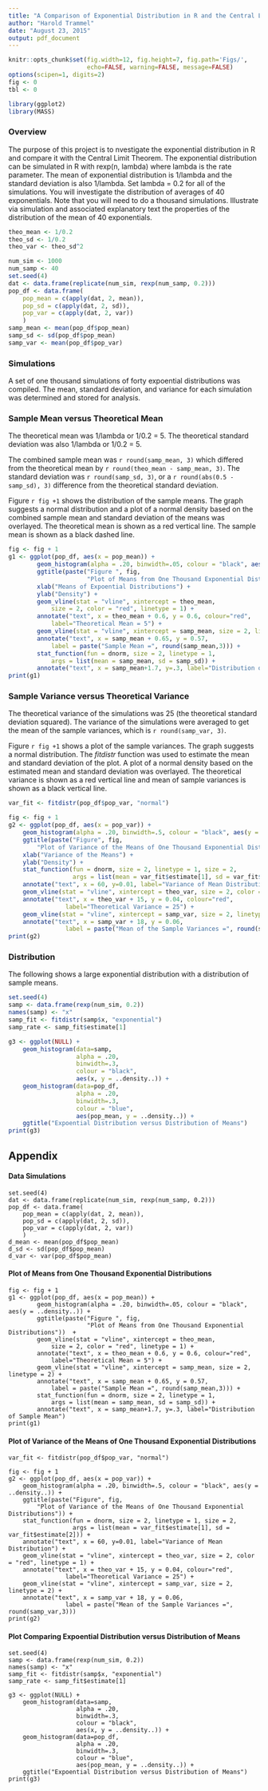 ```yaml
---
title: "A Comparison of Exponential Distribution in R and the Central Limit Theorem"
author: "Harold Trammel"
date: "August 23, 2015"
output: pdf_document
---
```

```r
knitr::opts_chunk$set(fig.width=12, fig.height=7, fig.path='Figs/',
                      echo=FALSE, warning=FALSE, message=FALSE)
options(scipen=1, digits=2)
fig <- 0
tbl <- 0

library(ggplot2)
library(MASS)
```

### Overview

The purpose of this project is to nvestigate the exponential distribution in R and compare it with the Central Limit Theorem. The exponential distribution can be simulated in R with rexp(n, lambda) where lambda is the rate parameter. The mean of exponential distribution is 1/lambda and the standard deviation is also 1/lambda. Set lambda = 0.2 for all of the simulations. You will investigate the distribution of averages of 40 exponentials. Note that you will need to do a thousand simulations.  Illustrate via simulation and associated explanatory text the properties of the distribution of the mean of 40 exponentials.

```r
theo_mean <- 1/0.2
theo_sd <- 1/0.2
theo_var <- theo_sd^2

num_sim <- 1000
num_samp <- 40
set.seed(4)
dat <- data.frame(replicate(num_sim, rexp(num_samp, 0.2)))
pop_df <- data.frame(
    pop_mean = c(apply(dat, 2, mean)),
    pop_sd = c(apply(dat, 2, sd)),
    pop_var = c(apply(dat, 2, var))
    )
samp_mean <- mean(pop_df$pop_mean)
samp_sd <- sd(pop_df$pop_mean)
samp_var <- mean(pop_df$pop_var)
```
### Simulations
A set of one thousand simulations of forty expoential distributions was compiled.  The mean, standard deviation, and variance for each simulation was determined and stored for analysis.

### Sample Mean versus Theoretical Mean
The theoretical mean was 1/lambda or 1/0.2 = 5.  The theoretical standard deviation was also 1/lambda or 1/0.2 = 5.

The combined sample mean was `r round(samp_mean, 3)` which differed from the theoretical mean by `r round(theo_mean - samp_mean, 3)`. The standard deviation was `r round(samp_sd, 3)`, or a `r round(abs(0.5 - samp_sd), 3)` difference from the theoretical standard deviation.

Figure `r fig +1` shows the distribution of the sample means.  The graph suggests a normal distribution and a plot of a normal density based on the combined sample mean and standard deviation of the means was overlayed. The theoretical mean is shown as a red vertical line.  The sample mean is shown as a black dashed line.

```r
fig <- fig + 1
g1 <- ggplot(pop_df, aes(x = pop_mean)) +
        geom_histogram(alpha = .20, binwidth=.05, colour = "black", aes(y = ..density..)) +
        ggtitle(paste("Figure ", fig,
                      "Plot of Means from One Thousand Exponential Distributions"))  +
        xlab("Means of Expoential Distributions") +
        ylab("Density") +
        geom_vline(stat = "vline", xintercept = theo_mean,
            size = 2, color = "red", linetype = 1) +
        annotate("text", x = theo_mean + 0.6, y = 0.6, colour="red",
            label="Theoretical Mean = 5") +
        geom_vline(stat = "vline", xintercept = samp_mean, size = 2, linetype = 2) +
        annotate("text", x = samp_mean + 0.65, y = 0.57,
            label = paste("Sample Mean =", round(samp_mean,3))) +
        stat_function(fun = dnorm, size = 2, linetype = 1,
            args = list(mean = samp_mean, sd = samp_sd)) +
        annotate("text", x = samp_mean+1.7, y=.3, label="Distribution of Sample Mean")
print(g1)
```

### Sample Variance versus Theoretical Variance

The theoretical variance of the simulations was 25 (the theoretical standard deviation squared). The variance of the simulations were averaged to get the mean of the sample variances, which is `r round(samp_var, 3)`. 

Figure `r fig +1` shows a plot of the sample variances.  The graph suggests a normal distribution.  The _fitdistr_ function was used to estimate the mean and standard deviation of the plot.  A plot of a normal density based on the estimated mean and standard deviation was overlayed.  The theoretical variance is shown as a red vertical line and mean of sample variances is shown as a black vertical line.

```r
var_fit <- fitdistr(pop_df$pop_var, "normal")

fig <- fig + 1
g2 <- ggplot(pop_df, aes(x = pop_var)) +
    geom_histogram(alpha = .20, binwidth=.5, colour = "black", aes(y = ..density..)) +
    ggtitle(paste("Figure", fig,
        "Plot of Variance of the Means of One Thousand Exponential Distributions")) +
    xlab("Variance of the Means") +
    ylab("Density") +
    stat_function(fun = dnorm, size = 2, linetype = 1, size = 2,
                  args = list(mean = var_fit$estimate[1], sd = var_fit$estimate[2])) +
    annotate("text", x = 60, y=0.01, label="Variance of Mean Distribution") +
    geom_vline(stat = "vline", xintercept = theo_var, size = 2, color = "red", linetype = 1) +
    annotate("text", x = theo_var + 15, y = 0.04, colour="red",
                label="Theoretical Variance = 25") +
    geom_vline(stat = "vline", xintercept = samp_var, size = 2, linetype = 2) +
    annotate("text", x = samp_var + 18, y = 0.06,
                label = paste("Mean of the Sample Variances =", round(samp_var,3)))
print(g2)
```


### Distribution
The following shows a large exponential distribution with a distribution of sample means.

```r
set.seed(4)
samp <- data.frame(rexp(num_sim, 0.2))
names(samp) <- "x"
samp_fit <- fitdistr(samp$x, "exponential")
samp_rate <- samp_fit$estimate[1]

g3 <- ggplot(NULL) +
    geom_histogram(data=samp,
                   alpha = .20,
                   binwidth=.3,
                   colour = "black",
                   aes(x, y = ..density..)) +
    geom_histogram(data=pop_df,
                   alpha = .20,
                   binwidth=.3,
                   colour = "blue",
                   aes(pop_mean, y = ..density..)) +
    ggtitle("Expoential Distribution versus Distribution of Means")
print(g3)
```

## Appendix

#### Data Simulations

```
set.seed(4)
dat <- data.frame(replicate(num_sim, rexp(num_samp, 0.2)))
pop_df <- data.frame(
    pop_mean = c(apply(dat, 2, mean)),
    pop_sd = c(apply(dat, 2, sd)),
    pop_var = c(apply(dat, 2, var))
    )
d_mean <- mean(pop_df$pop_mean)
d_sd <- sd(pop_df$pop_mean)
d_var <- var(pop_df$pop_mean)

```
#### Plot of Means from One Thousand Exponential Distributions

```
fig <- fig + 1
g1 <- ggplot(pop_df, aes(x = pop_mean)) +
        geom_histogram(alpha = .20, binwidth=.05, colour = "black", aes(y = ..density..)) +
        ggtitle(paste("Figure ", fig,
                      "Plot of Means from One Thousand Exponential Distributions"))  +
        geom_vline(stat = "vline", xintercept = theo_mean,
            size = 2, color = "red", linetype = 1) +
        annotate("text", x = theo_mean + 0.6, y = 0.6, colour="red",
            label="Theoretical Mean = 5") +
        geom_vline(stat = "vline", xintercept = samp_mean, size = 2, linetype = 2) +
        annotate("text", x = samp_mean + 0.65, y = 0.57,
            label = paste("Sample Mean =", round(samp_mean,3))) +
        stat_function(fun = dnorm, size = 2, linetype = 1,
            args = list(mean = samp_mean, sd = samp_sd)) +
        annotate("text", x = samp_mean+1.7, y=.3, label="Distribution of Sample Mean")
print(g1)
```

#### Plot of Variance of the Means of One Thousand Exponential Distributions
```
var_fit <- fitdistr(pop_df$pop_var, "normal")

fig <- fig + 1
g2 <- ggplot(pop_df, aes(x = pop_var)) +
    geom_histogram(alpha = .20, binwidth=.5, colour = "black", aes(y = ..density..)) +
    ggtitle(paste("Figure", fig,
        "Plot of Variance of the Means of One Thousand Exponential Distributions")) +
    stat_function(fun = dnorm, size = 2, linetype = 1, size = 2,
                  args = list(mean = var_fit$estimate[1], sd = var_fit$estimate[2])) +
    annotate("text", x = 60, y=0.01, label="Variance of Mean Distribution") +
    geom_vline(stat = "vline", xintercept = theo_var, size = 2, color = "red", linetype = 1) +
    annotate("text", x = theo_var + 15, y = 0.04, colour="red",
                label="Theoretical Variance = 25") +
    geom_vline(stat = "vline", xintercept = samp_var, size = 2, linetype = 2) +
    annotate("text", x = samp_var + 18, y = 0.06,
                label = paste("Mean of the Sample Variances =", round(samp_var,3)))
print(g2)
```
#### Plot Comparing Expoential Distribution versus Distribution of Means
```
set.seed(4)
samp <- data.frame(rexp(num_sim, 0.2))
names(samp) <- "x"
samp_fit <- fitdistr(samp$x, "exponential")
samp_rate <- samp_fit$estimate[1]

g3 <- ggplot(NULL) +
    geom_histogram(data=samp,
                   alpha = .20,
                   binwidth=.3,
                   colour = "black",
                   aes(x, y = ..density..)) +
    geom_histogram(data=pop_df,
                   alpha = .20,
                   binwidth=.3,
                   colour = "blue",
                   aes(pop_mean, y = ..density..)) +
    ggtitle("Expoential Distribution versus Distribution of Means")
print(g3)
```






